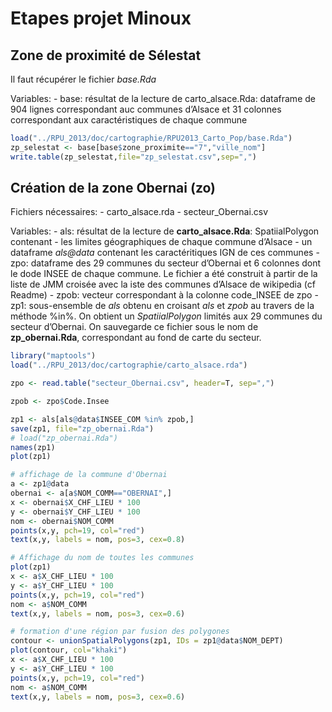 Etapes projet Minoux
========================================================

Zone de proximité de Sélestat
-----------------------------

Il faut récupérer le fichier *base.Rda*

Variables:
- base: résultat de la lecture de carto_alsace.Rda: dataframe de 904 lignes correspondant auc communes d'Alsace et 31 colonnes correspondant aux caractéristiques de chaque commune

```r
load("../RPU_2013/doc/cartographie/RPU2013_Carto_Pop/base.Rda")
zp_selestat <- base[base$zone_proximite=="7","ville_nom"]
write.table(zp_selestat,file="zp_selestat.csv",sep=",")
```


Création de la zone Obernai (zo)
--------------------------------

Fichiers nécessaires:
- carto_alsace.rda
- secteur_Obernai.csv

Variables:
- als: résultat de la lecture de **carto_alsace.Rda**: SpatiialPolygon contenant
  - les limites géographiques de chaque commune d'Alsace
  - un dataframe *als@data* contenant les caractéritiques IGN de ces communes
- zpo: dataframe des 29 communes du secteur d'Obernai et 6 colonnes dont le dode INSEE de chaque commune. Le fichier a été construit à partir de la liste de JMM croisée avec la iste des communes d'Alsace de wikipedia (cf Readme)
- zpob: vecteur correspondant à la colonne code_INSEE de zpo
- zp1: sous-ensemble de *als* obtenu en croisant *als* et *zpob* au travers de la méthode %in%. On obtient un *SpatiialPolygon* limités aux 29 communes du secteur d'Obernai. On sauvegarde ce fichier sous le nom de **zp_obernai.Rda**, correspondant au fond de carte du secteur.

```r
library("maptools")
load("../RPU_2013/doc/cartographie/carto_alsace.rda")

zpo <- read.table("secteur_Obernai.csv", header=T, sep=",")

zpob <- zpo$Code.Insee

zp1 <- als[als@data$INSEE_COM %in% zpob,]
save(zp1, file="zp_obernai.Rda")
# load("zp_obernai.Rda")
names(zp1)
plot(zp1)

# affichage de la commune d'Obernai
a <- zp1@data
obernai <- a[a$NOM_COMM=="OBERNAI",]
x <- obernai$X_CHF_LIEU * 100
y <- obernai$Y_CHF_LIEU * 100
nom <- obernai$NOM_COMM
points(x,y, pch=19, col="red")
text(x,y, labels = nom, pos=3, cex=0.8)

# Affichage du nom de toutes les communes
plot(zp1)
x <- a$X_CHF_LIEU * 100
y <- a$Y_CHF_LIEU * 100
points(x,y, pch=19, col="red")
nom <- a$NOM_COMM
text(x,y, labels = nom, pos=3, cex=0.6)

# formation d'une région par fusion des polygones
contour <- unionSpatialPolygons(zp1, IDs = zp1@data$NOM_DEPT)
plot(contour, col="khaki")
x <- a$X_CHF_LIEU * 100
y <- a$Y_CHF_LIEU * 100
points(x,y, pch=19, col="red")
nom <- a$NOM_COMM
text(x,y, labels = nom, pos=3, cex=0.6)
```


